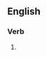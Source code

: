 ==English==

===Verb===
{{head|en|present participle}}

# {{present participle of|refocillate|lang=en|nocat=1}}